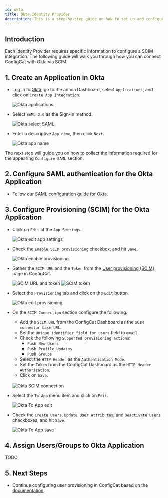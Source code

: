 ```yaml
---
id: okta
title: Okta Identity Provider
description: This is a step-by-step guide on how to set up and configure Okta as a SAML Identity Provider for your organization.
---
```



## Introduction

Each Identity Provider requires specific information to configure a SCIM integration. The following guide will walk you through how you can connect ConfigCat with Okta via SCIM.

## 1. Create an Application in Okta

- Log in to <a href="https://login.okta.com/" target="_blank">Okta</a>, go to the admin Dashboard, select `Applications`, and click on `Create App Integration`.

  <img className="bordered-img" src="/docs/assets/scim/okta/create_app.png" alt="Okta applications" decoding="async" loading="lazy" />

- Select `SAML 2.0` as the Sign-in method.

  <img className="bordered-img" src="/docs/assets/scim/okta/app_type.png" alt="Okta select SAML" decoding="async" loading="lazy"/>

- Enter a descriptive `App name`, then click `Next`.

  <img className="bordered-img" src="/docs/assets/scim/okta/app_name.png" alt="Okta app name" decoding="async" loading="lazy"/>

The next step will guide you on how to collect the information required for the appearing `Configure SAML` section.

## 2. Configure SAML authentication for the Okta Application

- Follow our [SAML configuration guide for Okta](../../../saml/identity-providers/okta/#2-configure-saml-for-the-okta-application).

## 3. Configure Provisioning (SCIM) for the Okta Application

- Click on `Edit` at the `App Settings`.
   
  <img className="bordered-img" src="/docs/assets/scim/okta/edit_settings.png" alt="Okta edit app settings" decoding="async" loading="lazy"/>

- Check the `Enable SCIM provisioning` checkbox, and hit `Save`.
   
  <img className="bordered-img" src="/docs/assets/scim/okta/enable_provisioning.png" alt="Okta enable provisioning" decoding="async" loading="lazy"/>

- Gather the `SCIM URL` and the `Token` from the [User provisioning (SCIM)](https://app.configcat.com/organization/authentication/) page in ConfigCat.

  <img className="bordered-img" src="/docs/assets/scim/dashboard/token_generate_url.png" alt="SCIM URL and token" decoding="async" loading="lazy"/>

  <img className="bordered-img" src="/docs/assets/scim/dashboard/token.png" alt="SCIM token" decoding="async" loading="lazy"/>

- Select the `Provisioning` tab and click on the `Edit` button.
   
  <img className="bordered-img" src="/docs/assets/scim/okta/edit_provisioning.png" alt="Okta edit provisioning" decoding="async" loading="lazy"/>

- On the `SCIM Connection` section configure the following:
  - Add the `SCIM URL` from the ConfigCat Dashboard as the `SCIM connector base URL`.
  - Set the `Unique identifier field for users` field to `email`.
  - Check the following `Supported provisioning actions`:
    - `Push New Users`
    - `Push Profile Updates`
    - `Push Groups`
  - Select the `HTTP Header` as the `Authentication Mode`.
  - Set the `Token` from the ConfigCat Dashboard as the `HTTP Header Authorization`.
  - Click on `Save`.<br/><br/>
  
  <img className="bordered-img" src="/docs/assets/scim/okta/scim_connection.png" alt="Okta SCIM connection" decoding="async" loading="lazy"/>

- Select the `To App` menu item and click on `Edit`.
   
  <img className="bordered-img" src="/docs/assets/scim/okta/to_app_edit.png" alt="Okta To App edit" decoding="async" loading="lazy"/>

- Check the `Create Users`, `Update User Attributes`, and `Deactivate Users` checkboxes, and hit `Save`.
   
  <img className="bordered-img" src="/docs/assets/scim/okta/to_app_save.png" alt="Okta To App save" decoding="async" loading="lazy"/>

## 4. Assign Users/Groups to Okta Application

TODO

## 5. Next Steps

- Continue configuring user provisioning in ConfigCat based on the [documentation](../overview.mdx#groups).
